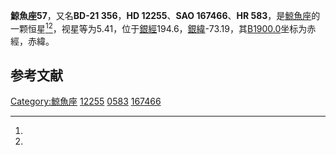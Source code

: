 {{Starbox begin
| name = 鯨魚座57
}}
{{Starbox observe
| epoch = [[J2000.0|J2000.0]]
| constell = [[鯨魚座|鯨魚座]]<ref name=SIMBAD>{{cite web
 | url=http://simbad.u-strasbg.fr/simbad/sim-id?Ident=HR+583
 | title=Pulsating variable Star
 | publisher=Centre de Données astronomiques de Strasbourg
 | work=SIMBAD
 | accessdate=2012-07-13
 | archive-date=2016-03-16
 | archive-url=https://web.archive.org/web/20160316190447/http://simbad.u-strasbg.fr/simbad/sim-id?Ident=HR+583
 | dead-url=no
 }}</ref><ref name=DATA>{{cite web
 | url=http://vizier.u-strasbg.fr/viz-bin/VizieR-5?-out.add=.&-source=5050&-corr=PK=HR&-out.max=9999&HR=583
 | title=VizieR Detailed Page
 | accessdate=2012-07-13
 | archive-date=2016-03-05
 | archive-url=https://web.archive.org/web/20160305223130/http://vizier.u-strasbg.fr/viz-bin/VizieR-5?-out.add=.&-source=5050&-corr=PK=HR&-out.max=9999&HR=583
 | dead-url=no
 }}</ref>
| 星官 = 
| ra = {{RA|1|59|46.1}}<ref name=SIMBAD /><ref name=DATA />
| dec = {{DEC|-20|49|28}}<ref name=SIMBAD /><ref name=DATA />
| appmag_v = 5.41<ref name=SIMBAD /><ref name=DATA />
}}
{{Starbox character
| class = M1III<ref name=SIMBAD /><ref name=DATA />
| b-v = 1.65<ref name=SIMBAD /><ref name=DATA />
| u-b = 1.98<ref name=SIMBAD /><ref name=DATA />
| r-i = <ref name=SIMBAD /><ref name=DATA />
| variable = 
}}
{{Starbox astrometry
| radial_v = 1.98
| prop_mo_ra = -15
| parallax = 
| p_error = 
}}
{{Starbox catalog
| names =BD-21 356，[[SAO星表|SAO]] 167466，[[HD星表|HD]] 12255，[[HR星表|HR]] 583}}
{{Starbox reference |Simbad=HR+583}}
{{Starbox end}}

'''鯨魚座57'''，又名'''BD-21 356'''，'''HD 12255'''、'''SAO 167466'''、'''HR 583'''，是[[鯨魚座|鯨魚座]]的一颗恒星<ref name=SIMBAD /><ref name=DATA />，视星等为5.41，位于[[銀道座標系|銀經]]194.6，[[銀道座標系|銀緯]]-73.19，其[[B1900.0|B1900.0]]坐标为赤經{{RA|1|55|3.9}}，赤緯{{DEC|-21|-73.19|37}}。

== 参考文献 ==
{{reflist}}

{{star-stub}}

{{鯨魚座恒星}}
{{星官|天仓|6|21}}
[[Category:鯨魚座|Category:鯨魚座]]
[[Category:HD和HDE天體|12255]]
[[Category:HR天體|0583]]
[[Category:SAO天體|167466]]